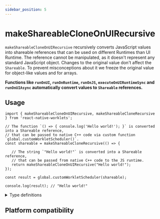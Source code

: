 ```yaml
---
sidebar_position: 5
---
```


# makeShareableCloneOnUIRecursive

<DeprecatedBanner />

`makeShareableCloneOnUIRecursive` recursively converts JavaScript values into shareable references that can be used on different Runtimes than UI Runtime.
The reference cannot be manipulated, as it doesn't represent any standard JavaScript object. Changes to the original value don't affect the `Shareable`. 
To prevent misconceptions about it we freeze the original value for object-like values and for arrays.

**Functions like `runOnUI`, `runOnRuntime`, `runOnJS`, `executeOnUIRuntimeSync` and `runOnUIAsync` automatically convert values to `Shareable` references.**

## Usage

```tsx
import { makeShareableCloneOnUIRecursive, makeShareableCloneRecursive } from 'react-native-worklets';

// The function `() => { console.log('Hello world!'); }` is converted into a Shareable reference,
// that can be passed to native C++ code via custom function `global.customWorkletScheduler()`.
const shareable = makeShareableCloneRecursive(() => {

   // The string `"Hello world!"` is converted into a Shareable reference,
   // that can be passed from native C++ code to the JS runtime.
   return makeShareableCloneOnUIRecursive("Hello world!");
});

const result = global.customWorkletScheduler(shareable);

console.log(result); // "Hello world!"
```

<details>
<summary>Type definitions</summary>

```typescript
export type ShareableRef<T = unknown> = {
  __hostObjectShareableJSRef: T;
};

// In case of objects with depth or arrays of objects or arrays of arrays etc.
// we add this utility type that makes it a `SharaebleRef` of the outermost type.
export type FlatShareableRef<T> =
  T extends ShareableRef<infer U> ? ShareableRef<U> : ShareableRef<T>;


function makeShareableCloneOnUIRecursive<T>(
  value: T
): FlatShareableRef<T>
```

</details>

## Platform compatibility

<PlatformCompatibility android ios />